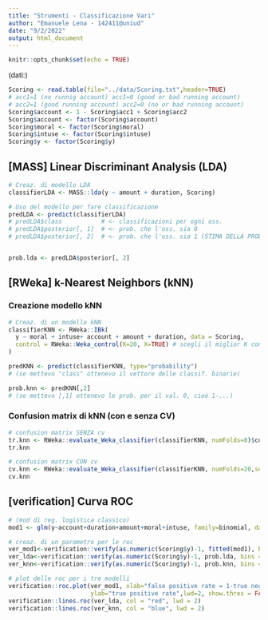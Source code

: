 ```yaml
---
title: "Strumenti - Classificazione Vari"
author: "Emanuele Lena - 142411@uniud"
date: "9/2/2022"
output: html_document
---
```


```r
knitr::opts_chunk$set(echo = TRUE)
```

(dati:)
```r
Scoring <- read.table(file="../data/Scoring.txt",header=TRUE)
# acc1=1 (no runnig account) acc1=0 (good or bad running account)
# acc2=1 (good running account) acc2=0 (no or bad running account)
Scoring$account <- 1 - Scoring$acc1 + Scoring$acc2
Scoring$account <- factor(Scoring$account)
Scoring$moral <- factor(Scoring$moral)
Scoring$intuse <- factor(Scoring$intuse)
Scoring$y <- factor(Scoring$y)
```


## [MASS] Linear Discriminant Analysis (LDA)

```r
# Creaz. di modello LDA
classifierLDA <- MASS::lda(y ~ amount + duration, Scoring)

# Uso del modello per fare classificazione
predLDA <- predict(classifierLDA) 
# predLDA$class           # <- classificazioni per ogni oss.
# predLDA$posterior[, 1]  # <- prob. che l'oss. sia 0
# predLDA$posterior[, 2]  # <- prob. che l'oss. sia 1 (STIMA DELLA PROBABILITA')


prob.lda <- predLDA$posterior[, 2]

```


## [RWeka] k-Nearest Neighbors (kNN)

### Creazione modello kNN
```r
# Creaz. di un modello kNN
classifierKNN <- RWeka::IBk(
  y ~ moral + intuse+ account + amount + duration, data = Scoring,
  control = RWeka::Weka_control(K=20, X=TRUE) # scegli il miglior K con cross validation (val. max=20)
)

predKNN <- predict(classifierKNN, type="probability") 
# (se mettevo "class" ottenevo il vettore delle classif. binarie)

prob.knn <- predKNN[,2]
# (se mettevo [,1] ottenevo le prob. per il val. 0, cioè 1-...)
```

### Confusion matrix di kNN (con e senza CV)

```r
# confusion matrix SENZA cv
tr.knn <- RWeka::evaluate_Weka_classifier(classifierKNN, numFolds=0)$confusionMatrix
tr.knn

# confusion matrix CON cv
cv.knn <- RWeka::evaluate_Weka_classifier(classifierKNN, numFolds=20,seed=1234)$confusionMatrix
cv.knn

```


## [verification] Curva ROC

```r
# (mod di reg. logistica classico)
mod1 <- glm(y~account+duration+amount+moral+intuse, family=binomial, data=Scoring)

# creaz. di un parametro per le roc
ver_mod1<-verification::verify(as.numeric(Scoring$y)-1, fitted(mod1), bins = FALSE,show = FALSE)
ver_lda<-verification::verify(as.numeric(Scoring$y)-1, prob.lda, bins = FALSE, show = FALSE)
ver_knn<-verification::verify(as.numeric(Scoring$y)-1, prob.knn, bins = FALSE, show = FALSE)

# plot delle roc per i tre modelli 
verification::roc.plot(ver_mod1, xlab="false positive rate = 1-true negative rate", 
                       ylab="true positive rate",lwd=2, show.thres = FALSE) # (qui il colore è nero)
verification::lines.roc(ver_lda, col = "red", lwd = 2)
verification::lines.roc(ver_knn, col = "blue", lwd = 2)

```














